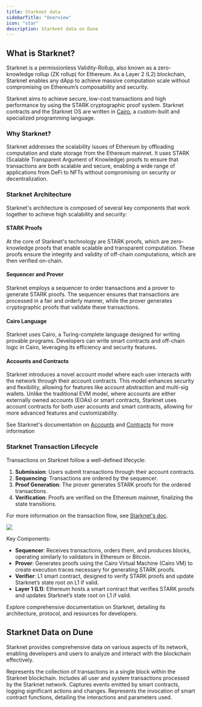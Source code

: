 ```yaml
---
title: Starknet data
sidebarTitle: "Overview"
icon: "star"
description: Starknet data on Dune
---
```


## What is Starknet?

Starknet is a permissionless Validity-Rollup, also known as a zero-knowledge rollup (ZK rollup) for Ethereum. As a Layer 2 (L2) blockchain, Starknet enables any dApp to achieve massive computation scale without compromising on Ethereum’s composability and security.

Starknet aims to achieve secure, low-cost transactions and high performance by using the STARK cryptographic proof system. Starknet contracts and the Starknet OS are written in [Cairo](https://github.com/starkware-libs/cairo), a custom-built and specialized programming language.

### Why Starknet?

Starknet addresses the scalability issues of Ethereum by offloading computation and state storage from the Ethereum mainnet. It uses STARK (Scalable Transparent Argument of Knowledge) proofs to ensure that transactions are both scalable and secure, enabling a wide range of applications from DeFi to NFTs without compromising on security or decentralization.

### Starknet Architecture

Starknet's architecture is composed of several key components that work together to achieve high scalability and security:

#### STARK Proofs

At the core of Starknet's technology are STARK proofs, which are zero-knowledge proofs that enable scalable and transparent computation. These proofs ensure the integrity and validity of off-chain computations, which are then verified on-chain.

#### Sequencer and Prover

Starknet employs a sequencer to order transactions and a prover to generate STARK proofs. The sequencer ensures that transactions are processed in a fair and orderly manner, while the prover generates cryptographic proofs that validate these transactions.

#### Cairo Language

Starknet uses Cairo, a Turing-complete language designed for writing provable programs. Developers can write smart contracts and off-chain logic in Cairo, leveraging its efficiency and security features.

#### Accounts and Contracts

Starknet introduces a novel account model where each user interacts with the network through their account contracts. This model enhances security and flexibility, allowing for features like account abstraction and multi-sig wallets. Unlike the traditional EVM model, where accounts are either externally owned accounts (EOAs) or smart contracts, Starknet uses account contracts for both user accounts and smart contracts, allowing for more advanced features and customizability.

See Starknet's documentation on [Accounts](https://docs.starknet.io/architecture-and-concepts/accounts/introduction/) and [Contracts](https://docs.starknet.io/architecture-and-concepts/smart-contracts/contract-classes/) for more information

### Starknet Transaction Lifecycle

Transactions on Starknet follow a well-defined lifecycle:

1. **Submission**: Users submit transactions through their account contracts.
2. **Sequencing**: Transactions are ordered by the sequencer.
3. **Proof Generation**: The prover generates STARK proofs for the ordered transactions.
4. **Verification**: Proofs are verified on the Ethereum mainnet, finalizing the state transitions.

For more information on the transaction flow, see [Starknet's doc](https://docs.starknet.io/architecture-and-concepts/network-architecture/transaction-life-cycle/).

<img src="/images/starknet_txn_life.png" />

Key Components:
- **Sequencer**: Receives transactions, orders them, and produces blocks, operating similarly to validators in Ethereum or Bitcoin.
- **Prover**: Generates proofs using the Cairo Virtual Machine (Cairo VM) to create execution traces necessary for generating STARK proofs.
- **Verifier**: L1 smart contract, designed to verify STARK proofs and update Starknet’s state root on L1 if valid.
- **Layer 1 (L1)**: Ethereum hosts a smart contract that verifies STARK proofs and updates Starknet’s state root on L1 if valid.

<CardGroup cols={1}>
  <Card title="Starknet documentation" icon="link" href="https://docs.starknet.io/">
    Explore comprehensive documentation on Starknet, detailing its architecture, protocol, and resources for developers.
  </Card>
</CardGroup>

## Starknet Data on Dune

Starknet provides comprehensive data on various aspects of its network, enabling developers and users to analyze and interact with the blockchain effectively.

<CardGroup cols={2}>
  <Card title="Blocks" icon="cube" href="/data-catalog/starknet/blocks">
    Represents the collection of transactions in a single block within the Starknet
    blockchain.
  </Card>
  
  <Card title="Transactions" icon="message-arrow-up" href="/data-catalog/starknet/transactions">
    Includes all user and system transactions processed by the Starknet network.
  </Card>

  <Card title="Events" icon="bolt" href="/data-catalog/starknet/events">
    Captures events emitted by smart contracts, logging significant actions and changes.
  </Card>

  <Card title="Calls" icon="terminal" href="/data-catalog/starknet/calls">
    Represents the invocation of smart contract functions, detailing the interactions and parameters used.
  </Card>
  
</CardGroup>
